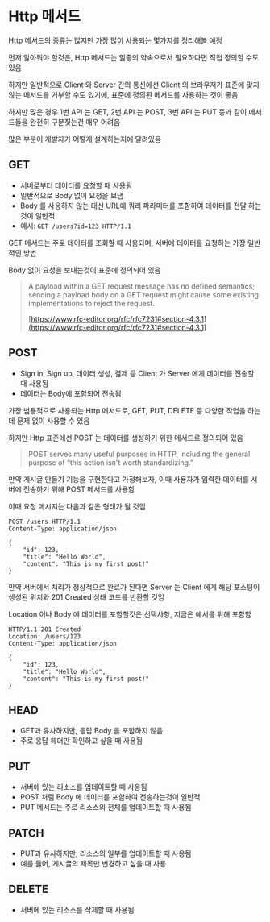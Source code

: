 # Http 메서드

Http 메서드의 종류는 많지만 가장 많이 사용되는 몇가지를 정리해볼 예정

먼저 알아둬야 할것은, Http 메서드는 일종의 약속으로서 필요하다면 직접 정의할 수도 있음

하지만 일반적으로 Client 와 Server 간의 통신에선 Client 의 브라우저가 표준에 맞지 않는 메서드를 거부할 수도 있기에, 표준에 정의된 메서드를 사용하는 것이 좋음

하지만 많은 경우 1번 API 는 GET, 2번 API 는 POST, 3번 API 는 PUT 등과 같이 메서드들을 완전히 구분짓는건 매우 어려움

많은 부분이 개발자가 어떻게 설계하는지에 달려있음

## GET

- 서버로부터 데이터를 요청할 때 사용됨
- 일반적으로 Body 없이 요청을 보냄
- Body 를 사용하지 않는 대신 URL에 쿼리 파라미터를 포함하여 데이터를 전달 하는것이 일반적
- 예시: `GET /users?id=123 HTTP/1.1`

GET 메서드는 주로 데이터를 조회할 때 사용되며, 서버에 데이터를 요청하는 가장 일반적인 방법

Body 없이 요청을 보내는것이 표준에 정의되어 있음

> A payload within a GET request message has no defined semantics; sending a payload body on a GET request might cause some existing implementations to reject the request.
>
> [https://www.rfc-editor.org/rfc/rfc7231#section-4.3.1](https://www.rfc-editor.org/rfc/rfc7231#section-4.3.1)

## POST
- Sign in, Sign up, 데이터 생성, 결제 등 Client 가 Server 에게 데이터를 전송할 때 사용됨
- 데이터는 Body에 포함되어 전송됨

가장 범용적으로 사용되는 Http 메서드로, GET, PUT, DELETE 등 다양한 작업을 하는데 문제 없이 사용할 수 있음

하지만 Http 표준에선 POST 는 데이터를 생성하기 위한 메서드로 정의되어 있음

> POST serves many useful purposes in HTTP, including the general purpose of “this action isn't worth standardizing.”

만약 게시글 만들기 기능을 구현한다고 가정해보자, 이때 사용자가 입력한 데이터를 서버에 전송하기 위해 POST 메서드를 사용함

이때 요청 메시지는 다음과 같은 형태가 될 것임

```http
POST /users HTTP/1.1
Content-Type: application/json

{
    "id": 123,
    "title": "Hello World",
    "content": "This is my first post!"
}
```

만약 서버에서 처리가 정상적으로 완료가 된다면 Server 는 Client 에게 해당 포스팅이 생성된 위치와 201 Created 상태 코드를 반환할 것임

Location 이나 Body 에 데이터를 포함할것은 선택사항, 지금은 예시를 위해 포함함

```http
HTTP/1.1 201 Created
Location: /users/123
Content-Type: application/json

{
    "id": 123,
    "title": "Hello World",
    "content": "This is my first post!"
}
```

## HEAD
- GET과 유사하지만, 응답 Body 을 포함하지 않음
- 주로 응답 헤더만 확인하고 싶을 때 사용됨

## PUT
- 서버에 있는 리소스를 업데이트할 때 사용됨
- POST 처럼 Body 에 데이터를 포함하여 전송하는것이 일반적
- PUT 메서드는 주로 리소스의 전체를 업데이트할 때 사용됨

## PATCH
- PUT과 유사하지만, 리소스의 일부를 업데이트할 때 사용됨
- 예를 들어, 게시글의 제목만 변경하고 싶을 때 사용

## DELETE
- 서버에 있는 리소스를 삭제할 때 사용됨